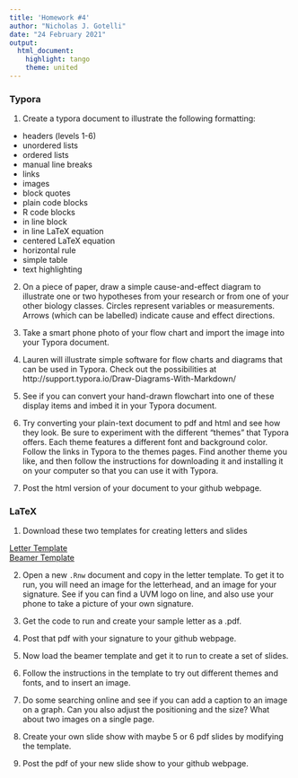 ```yaml
---
title: 'Homework #4'
author: "Nicholas J. Gotelli"
date: "24 February 2021"
output: 
  html_document: 
    highlight: tango
    theme: united
---
```


### Typora

1. Create a typora document to illustrate the following formatting:

* headers (levels 1-6)
* unordered lists
* ordered lists
* manual line breaks
* links
* images
* block quotes
* plain code blocks
* R code blocks
* in line block
* in line LaTeX equation
* centered LaTeX equation
* horizontal rule
* simple table
* text highlighting

2. On a piece of paper, draw a simple cause-and-effect diagram to illustrate one or two hypotheses from your research or from one of your other biology classes. Circles represent variables or measurements. Arrows (which can be labelled) indicate cause and effect directions.

3. Take a smart phone photo of your flow chart and import the image into your Typora document.

4. Lauren will illustrate simple software for flow charts and diagrams that can be used in Typora. Check out the possibilities at http://support.typora.io/Draw-Diagrams-With-Markdown/

5. See if you can convert your hand-drawn flowchart into one of these display items and imbed it in your Typora document.

6. Try converting your plain-text document to pdf and html and see how they look. Be sure to experiment with the different "themes" that Typora offers. Each theme features a different font and background color. Follow the links in Typora to the themes pages. Find another theme you like, and then follow the instructions for downloading it and installing it on your computer so that you can use it with Typora.

7. Post the html version of your document to your github webpage.

### LaTeX

1. Download these two templates for creating letters and slides

[Letter Template](01_UVM_Letter_TEMPLATE.bak)    
[Beamer Template](01_Beamer_TEMPLATE.bak)

2. Open a new `.Rnw` document and copy in the letter template. To get it to run, you will need an image for the letterhead, and an image for your signature. See if you can find a UVM logo on line, and also use your phone to take a picture of your own signature.

3. Get the code to run and create your sample letter as a .pdf.

4. Post that pdf with your signature to your github webpage.

5. Now load the beamer template and get it to run to create a set of slides.

6. Follow the instructions in the template to try out different themes and fonts, and to insert an image.

7. Do some searching online and see if you can add a caption to an image on a graph. Can you also adjust the positioning and the size? What about two images on a single page.

8. Create your own slide show with maybe 5 or 6 pdf slides by modifying the template.

9. Post the pdf of your new slide show to your github webpage.



